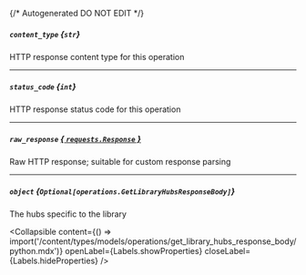 {/* Autogenerated DO NOT EDIT  */}

##### `content_type` *{`str`}*
HTTP response content type for this operation

---
##### `status_code` *{`int`}*
HTTP response status code for this operation

---
##### `raw_response` [*{ `requests.Response` }*](https://requests.readthedocs.io/en/latest/api/#requests.Response)
Raw HTTP response; suitable for custom response parsing

---
##### `object` *{`Optional[operations.GetLibraryHubsResponseBody]`}*
The hubs specific to the library

<Collapsible content={() => import('/content/types/models/operations/get_library_hubs_response_body/python.mdx')} openLabel={Labels.showProperties} closeLabel={Labels.hideProperties} />



